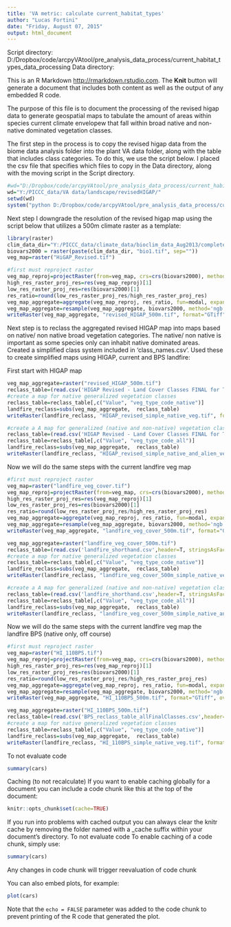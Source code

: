 ```yaml
---
title: 'VA metric: calculate current_habitat_types'
author: "Lucas Fortini"
date: "Friday, August 07, 2015"
output: html_document
---
```

Script directory: 
D:/Dropbox/code/arcpyVAtool/pre_analysis_data_process/current_habitat_types_data_processing
Data directory:


This is an R Markdown <http://rmarkdown.rstudio.com>. The **Knit** button will generate a document that includes both content as well as the output of any embedded R code.

The purpose of this file is to document the processing of the revised higap data to generate geospatial maps to tabulate the amount of areas within species current climate envelopew that fall within broad native and non-native dominated vegetation classes.

The first step in the process is to copy the revised higap data from the biome data analysis folder into the plant VA data folder, along with the table that includes class categories. To do this, we use the script below.
I placed the csv file that specifies which files to copy in the Data directory, along with the moving script in the Script directory.

```r
#wd="D:/Dropbox/code/arcpyVAtool/pre_analysis_data_process/current_habitat_types_data_processing/"
wd="Y:/PICCC_data/VA data/landscape/revisedHIGAP/"
setwd(wd)
system("python D:/Dropbox/code/arcpyVAtool/pre_analysis_data_process/current_habitat_types_data_processing/move_and_rename_files_from_list_script_with_records.py")


```

Next step I downgrade the resolution of the revised higap map using the script below that utilizes a 500m climate raster as a template:

```r
library(raster)
clim_data_dir="Y:/PICCC_data/climate_data/bioclim_data_Aug2013/complete_rasters/allYrs_avg/bioclims_abs/all_baseline/500m/" #this is the root directory of all the current env rasters
biovars2000 = raster(paste(clim_data_dir, "bio1.tif", sep=""))
veg_map=raster("HiGAP_Revised.tif")

#first must reproject raster
veg_map_reproj=projectRaster(from=veg_map, crs=crs(biovars2000), method="ngb") 
high_res_raster_proj_res=res(veg_map_reproj)[1]
low_res_raster_proj_res=res(biovars2000)[1]
res_ratio=round(low_res_raster_proj_res/high_res_raster_proj_res)
veg_map_aggregate=aggregate(veg_map_reproj, res_ratio, fun=modal, expand=TRUE)
veg_map_aggregate=resample(veg_map_aggregate, biovars2000, method='ngb')
writeRaster(veg_map_aggregate, "revised_HIGAP_500m.tif", format="GTiff", overwrite=TRUE)
```
Next step is to reclass the aggregated revised HIGAP map into maps based on native/ non native broad
vegetation categories. The native/ non native is important as some species only can inhabit native
dominated areas.
Created a simplified class system included in 'class_names.csv'. Used these to create simplified maps
using HIGAP, current and BPS landfire:


First start with HIGAP map
```r
veg_map_aggregate=raster("revised_HIGAP_500m.tif")
reclass_table=(read.csv('HIGAP Revised - Land Cover Classes FINAL for TABLES.csv',header=T, stringsAsFactors=F))
#create a map for native generalized vegetation classes
reclass_table=reclass_table[,c("Value", "veg_type_code_native")]
landfire_reclass=subs(veg_map_aggregate,  reclass_table)
writeRaster(landfire_reclass, "HIGAP_revised_simple_native_veg.tif", format="GTiff", overwrite=TRUE, datatype='INT1U')

#create a A map for generalized (native and non-native) vegetation classes
reclass_table=(read.csv('HIGAP Revised - Land Cover Classes FINAL for TABLES.csv',header=T, stringsAsFactors=F))
reclass_table=reclass_table[,c("Value", "veg_type_code_all")]
landfire_reclass=subs(veg_map_aggregate,  reclass_table)
writeRaster(landfire_reclass, "HIGAP_revised_simple_native_and_alien_veg.tif", format="GTiff", overwrite=TRUE, datatype='INT1U') #note that we must save rasters not in float format to avoid arcgis errors, hence the INT1U format
```

Now we will do the same steps with the current landfire veg map
```r
#first must reproject raster
veg_map=raster("landfire_veg_cover.tif")
veg_map_reproj=projectRaster(from=veg_map, crs=crs(biovars2000), method="ngb") 
high_res_raster_proj_res=res(veg_map_reproj)[1]
low_res_raster_proj_res=res(biovars2000)[1]
res_ratio=round(low_res_raster_proj_res/high_res_raster_proj_res)
veg_map_aggregate=aggregate(veg_map_reproj, res_ratio, fun=modal, expand=TRUE)
veg_map_aggregate=resample(veg_map_aggregate, biovars2000, method='ngb')
writeRaster(veg_map_aggregate, "landfire_veg_cover_500m.tif", format="GTiff", overwrite=TRUE)

veg_map_aggregate=raster("landfire_veg_cover_500m.tif")
reclass_table=(read.csv('landfire_shorthand.csv',header=T, stringsAsFactors=F))
#create a map for native generalized vegetation classes
reclass_table=reclass_table[,c("Value", "veg_type_code_native")]
landfire_reclass=subs(veg_map_aggregate,  reclass_table)
writeRaster(landfire_reclass, "landfire_veg_cover_500m_simple_native_veg.tif", format="GTiff", overwrite=TRUE, datatype='INT1U')

#create a A map for generalized (native and non-native) vegetation classes
reclass_table=(read.csv('landfire_shorthand.csv',header=T, stringsAsFactors=F))
reclass_table=reclass_table[,c("Value", "veg_type_code_all")]
landfire_reclass=subs(veg_map_aggregate,  reclass_table)
writeRaster(landfire_reclass, "landfire_veg_cover_500m_simple_native_and_alien_veg.tif", format="GTiff", overwrite=TRUE, datatype='INT1U')
```


Now we will do the same steps with the current landfire veg map
the landfire BPS (native only, off course)
```r
#first must reproject raster
veg_map=raster("HI_110BPS.tif")
veg_map_reproj=projectRaster(from=veg_map, crs=crs(biovars2000), method="ngb") 
high_res_raster_proj_res=res(veg_map_reproj)[1]
low_res_raster_proj_res=res(biovars2000)[1]
res_ratio=round(low_res_raster_proj_res/high_res_raster_proj_res)
veg_map_aggregate=aggregate(veg_map_reproj, res_ratio, fun=modal, expand=TRUE)
veg_map_aggregate=resample(veg_map_aggregate, biovars2000, method='ngb')
writeRaster(veg_map_aggregate, "HI_110BPS_500m.tif", format="GTiff", overwrite=TRUE)

veg_map_aggregate=raster("HI_110BPS_500m.tif")
reclass_table=(read.csv('BPS_reclass_table_allFinalClasses.csv',header=T, stringsAsFactors=F))
#create a map for native generalized vegetation classes
reclass_table=reclass_table[,c("Value", "veg_type_code_native")]
landfire_reclass=subs(veg_map_aggregate,  reclass_table)
writeRaster(landfire_reclass, "HI_110BPS_simple_native_veg.tif", format="GTiff", overwrite=TRUE, datatype='INT1U')

```





To not evaluate code
```r
summary(cars)
```

Caching (to not recalculate)
If you want to enable caching globally for a document you can include a code chunk like this at the top of the document:
```r
knitr::opts_chunk$set(cache=TRUE)
```
If you run into problems with cached output you can always clear the knitr cache by removing the folder named with a _cache suffix within your document's directory.
To not evaluate code
To enable caching of a code chunk, simply use:
```r
summary(cars)
```
Any changes in code chunk will trigger reevaluation of code chunk


You can also embed plots, for example:
```r
plot(cars)
```
Note that the `echo = FALSE` parameter was added to the code chunk to prevent printing of the R code that generated the plot.
